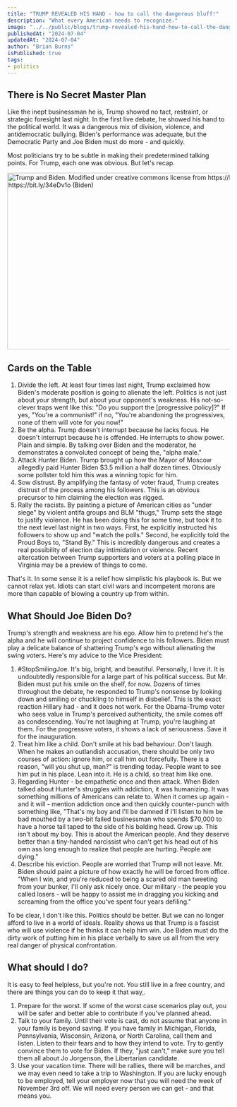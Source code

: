 ```yaml
---
title: "TRUMP REVEALED HIS HAND - how to call the dangerous bluff!"
description: "What every American needs to recognize."
image: "../../public/blogs/trump-revealed-his-hand-how-to-call-the-dangerous-bluff/trump-revealed-his-hand.png"
publishedAt: "2024-07-04"
updatedAt: "2024-07-04"
author: "Brian Burns"
isPublished: true
tags:
- politics
---
```



## There is No Secret Master Plan 

Like the inept businessman he is, Trump showed no tact, restraint, or strategic foresight last night. In the first live debate, he showed his hand to the political world. It was a dangerous mix of division, violence, and antidemocratic bullying. Biden's performance was adequate, but the Democratic Party and Joe Biden must do more - and quickly.

Most politicians try to be subtle in making their predetermined talking points. For Trump, each one was obvious. But let's recap.

<Image
  src="/blogs/trump-revealed-his-hand-how-to-call-the-dangerous-bluff/trump-and-biden-debate-1024x536.png"
  width="800"
  height="400"
  alt="Trump and Biden. Modified under creative commons license from https://bit.ly/2EMwOeh (Trump) and https://bit.ly/34eDv1o (Biden)"
  sizes="100vw"
/>




## Cards on the Table
1. Divide the left. At least four times last night, Trump exclaimed how Biden's moderate position is going to alienate the left. Politics is not just about your strength, but about your opponent's weakness. His not-so-clever traps went like this: "Do you support the [progressive policy]?" If yes, "You're a communist!" if no, "You're abandoning the progressives, none of them will vote for you now!"
2. Be the alpha. Trump doesn't interrupt because he lacks focus. He doesn't interrupt because he is offended. He interrupts to show power. Plain and simple. By talking over Biden and the moderator, he demonstrates a convoluted concept of being the, "alpha male."
3. Attack Hunter Biden. Trump brought up how the Mayor of Moscow allegedly paid Hunter Biden $3.5 million a half dozen times. Obviously some pollster told him this was a winning topic for him.
4. Sow distrust. By amplifying the fantasy of voter fraud, Trump creates distrust of the process among his followers. This is an obvious precursor to him claiming the election was rigged.
5. Rally the racists. By painting a picture of American cities as "under siege" by violent antifa groups and BLM "thugs," Trump sets the stage to justify violence. He has been doing this for some time, but took it to the next level last night in two ways. First, he explicitly instructed his followers to show up and "watch the polls." Second, he explicitly told the Proud Boys to, "Stand By." This is incredibly dangerous and creates a real possibility of election day intimidation or violence. Recent altercation between Trump supporters and voters at a polling place in Virginia may be a preview of things to come.

That's it. In some sense it is a relief how simplistic his playbook is. But we cannot relax yet. Idiots can start civil wars and incompetent morons are more than capable of blowing a country up from within.

## What Should Joe Biden Do?

Trump's strength and weakness are his ego. Allow him to pretend he's the alpha and he will continue to project confidence to his followers. Biden must play a delicate balance of shattering Trump's ego without alienating the swing voters. Here's my advice to the Vice President:

1. #StopSmilingJoe. It's big, bright, and beautiful. Personally, I love it. It is undoubtedly responsible for a large part of his political success. But Mr. Biden must put his smile on the shelf, for now. Dozens of times throughout the debate, he responded to Trump's nonsense by looking down and smiling or chuckling to himself in disbelief. This is the exact reaction Hillary had - and it does not work. For the Obama-Trump voter who sees value in Trump's perceived authenticity, the smile comes off as condescending. You're not laughing at Trump, you're laughing at them. For the progressive voters, it shows a lack of seriousness. Save it for the inauguration.
2. Treat him like a child. Don't smile at his bad behaviour. Don't laugh. When he makes an outlandish accusation, there should be only two courses of action: ignore him, or call him out forcefully. There is a reason, "will you shut up, man?" is trending today. People want to see him put in his place. Lean into it. He is a child, so treat him like one.
3. Regarding Hunter - be empathetic once and then attack. When Biden talked about Hunter's struggles with addiction, it was humanizing. It was something millions of Americans can relate to. When it comes up again - and it will - mention addiction once and then quickly counter-punch with something like, "That's my boy and I'll be damned if I'll listen to him be bad mouthed by a two-bit failed businessman who spends $70,000 to have a horse tail taped to the side of his balding head. Grow up. This isn't about my boy. This is about the American people. And they deserve better than a tiny-handed narcissist who can't get his head out of his own ass long enough to realize that people are hurting. People are dying."
4. Describe his eviction. People are worried that Trump will not leave. Mr. Biden should paint a picture of how exactly he will be forced from office. "When I win, and you're reduced to being a scared old man tweeting from your bunker, I'll only ask nicely once. Our military - the people you called losers - will be happy to assist me in dragging you kicking and screaming from the office you've spent four years defiling."

To be clear, I don't like this. Politics should be better. But we can no longer afford to live in a world of ideals. Reality shows us that Trump is a fascist who will use violence if he thinks it can help him win. Joe Biden must do the dirty work of putting him in his place verbally to save us all from the very real danger of physical confrontation.


## What should I do?

It is easy to feel helpless, but you're not. You still live in a free country, and there are things you can do to keep it that way,.

1. Prepare for the worst. If some of the worst case scenarios play out, you will be safer and better able to contribute if you've planned ahead.
2. Talk to your family. Until their vote is cast, do not assume that anyone in your family is beyond saving. If you have family in Michigan, Florida, Pennsylvania, Wisconsin, Arizona, or North Carolina, call them and listen. Listen to their fears and to how they intend to vote. Try to gently convince them to vote for Biden. If they, "just can't," make sure you tell them all about Jo Jorgenson, the Libertarian candidate.
3. Use your vacation time. There will be rallies, there will be marches, and we may even need to take a trip to Washington. If you are lucky enough to be employed, tell your employer now that you will need the week of November 3rd off. We will need every person we can get - and that means you.


